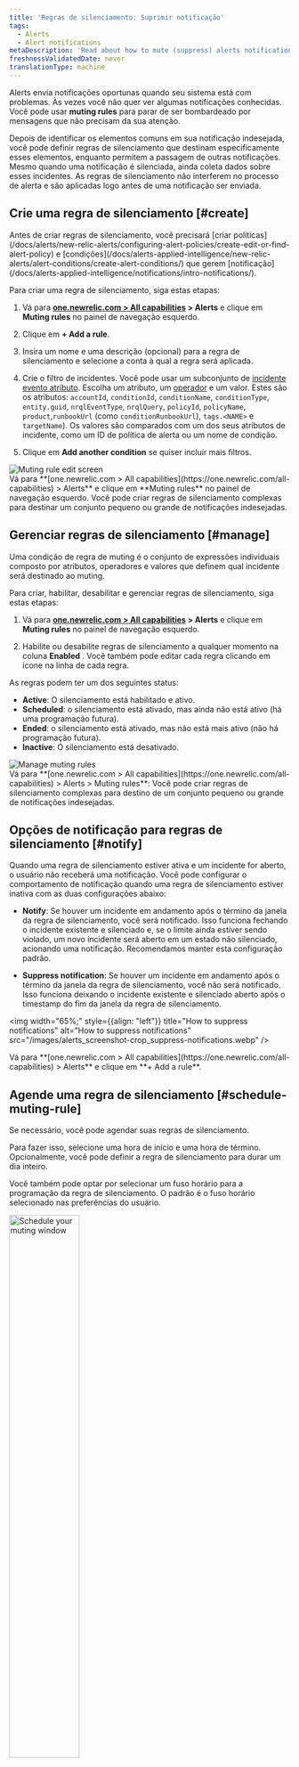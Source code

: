 ```yaml
---
title: 'Regras de silenciamento: Suprimir notificação'
tags:
  - Alerts
  - Alert notifications
metaDescription: 'Read about how to mute (suppress) alerts notifications during known system disruptions, such as maintenance windows and deployments.'
freshnessValidatedDate: never
translationType: machine
---
```


Alerts envia notificações oportunas quando seu sistema está com problemas. Às vezes você não quer ver algumas notificações conhecidas. Você pode usar <DNT>**muting rules**</DNT> para parar de ser bombardeado por mensagens que não precisam da sua atenção.

Depois de identificar os elementos comuns em sua notificação indesejada, você pode definir regras de silenciamento que destinam especificamente esses elementos, enquanto permitem a passagem de outras notificações. Mesmo quando uma notificação é silenciada, <InlinePopover type="alerts" />ainda coleta dados sobre esses incidentes. As regras de silenciamento não interferem no processo de alerta e são aplicadas logo antes de uma notificação ser enviada.

## Crie uma regra de silenciamento [#create]

<Callout variant="important">
  Antes de criar regras de silenciamento, você precisará [criar políticas](/docs/alerts/new-relic-alerts/configuring-alert-policies/create-edit-or-find-alert-policy) e [condições](/docs/alerts-applied-intelligence/new-relic-alerts/alert-conditions/create-alert-conditions/) que gerem [notificação](/docs/alerts-applied-intelligence/notifications/intro-notifications/).
</Callout>

Para criar uma regra de silenciamento, siga estas etapas:

1. Vá para <DNT>**[one.newrelic.com &gt; All capabilities](https://one.newrelic.com/all-capabilities) &gt; Alerts**</DNT> e clique em <DNT>**Muting rules**</DNT> no painel de navegação esquerdo.

2. Clique em <DNT>**+ Add a rule**</DNT>.

3. Insira um nome e uma descrição (opcional) para a regra de silenciamento e selecione a conta à qual a regra será aplicada.

4. Crie o filtro de incidentes. Você pode usar um subconjunto de [incidente evento atributo](/docs/alerts/create-alert/condition-details/incident-event-attributes/). Escolha um atributo, um [operador](#sub-conditions) e um valor. Estes são os atributos: `accountId`, `conditionId`, `conditionName`, `conditionType`, `entity.guid`, `nrqlEventType`, `nrqlQuery`, `policyId`, `policyName`, `product`,`runbookUrl` (como `conditionRunbookUrl`), `tags.<NAME>` e `targetName`). Os valores são comparados com um dos seus atributos de incidente, como um ID de política de alerta ou um nome de condição.

5. Clique em <DNT>**Add another condition**</DNT> se quiser incluir mais filtros.

<img title="Muting rule edit screen" alt="Muting rule edit screen" src="/images/alerts_screenshot-crop_violation-filter.webp" />

<figcaption>
  Vá para <DNT>**[one.newrelic.com &gt; All capabilities](https://one.newrelic.com/all-capabilities) &gt; Alerts**</DNT> e clique em <DNT>**Muting rules**</DNT> no painel de navegação esquerdo. Você pode criar regras de silenciamento complexas para destinar um conjunto pequeno ou grande de notificações indesejadas.
</figcaption>

## Gerenciar regras de silenciamento [#manage]

Uma condição de regra de muting é o conjunto de expressões individuais composto por atributos, operadores e valores que definem qual incidente será destinado ao muting.

Para criar, habilitar, desabilitar e gerenciar regras de silenciamento, siga estas etapas:

1. Vá para <DNT>**[one.newrelic.com &gt; All capabilities](https://one.newrelic.com/all-capabilities) &gt; Alerts**</DNT> e clique em <DNT>**Muting rules**</DNT> no painel de navegação esquerdo.

2. Habilite ou desabilite regras de silenciamento a qualquer momento na coluna <DNT>**Enabled**</DNT> . Você também pode editar cada regra clicando em <Icon name="fe-more-horizontal" /> ícone na linha de cada regra.

As regras podem ter um dos seguintes status:

* <DNT>**Active**</DNT>: O silenciamento está habilitado e ativo.
* <DNT>**Scheduled**</DNT>: o silenciamento está ativado, mas ainda não está ativo (há uma programação futura).
* <DNT>**Ended**</DNT>: o silenciamento está ativado, mas não está mais ativo (não há programação futura).
* <DNT>**Inactive**</DNT>: O silenciamento está desativado.

<img title="Manage muting rules" alt="Manage muting rules" src="/images/alerts_screenshot-full_muting-rules.webp" />

<figcaption>
  Vá para <DNT>**[one.newrelic.com &gt; All capabilities](https://one.newrelic.com/all-capabilities) &gt; Alerts &gt; Muting rules**</DNT>: Você pode criar regras de silenciamento complexas para destino de um conjunto pequeno ou grande de notificações indesejadas.
</figcaption>

## Opções de notificação para regras de silenciamento [#notify]

Quando uma regra de silenciamento estiver ativa e um incidente for aberto, o usuário não receberá uma notificação. Você pode configurar o comportamento de notificação quando uma regra de silenciamento estiver inativa com as duas configurações abaixo:

* <DNT>**Notify**</DNT>: Se houver um incidente em andamento após o término da janela da regra de silenciamento, você será notificado. Isso funciona fechando o incidente existente e silenciado e, se o limite ainda estiver sendo violado, um novo incidente será aberto em um estado não silenciado, acionando uma notificação. Recomendamos manter esta configuração padrão.

* <DNT>**Suppress notification**</DNT>: Se houver um incidente em andamento após o término da janela da regra de silenciamento, você não será notificado. Isso funciona deixando o incidente existente e silenciado aberto após o timestamp do fim da janela da regra de silenciamento.

<img width="65%;" style={{align: "left"}} title="How to suppress notifications" alt="How to suppress notifications" src="/images/alerts_screenshot-crop_suppress-notifications.webp" />

<figcaption>
  Vá para <DNT>**[one.newrelic.com &gt; All capabilities](https://one.newrelic.com/all-capabilities) &gt; Alerts**</DNT> e clique em <DNT>**+ Add a rule**</DNT>.
</figcaption>

## Agende uma regra de silenciamento [#schedule-muting-rule]

Se necessário, você pode agendar suas regras de silenciamento.

Para fazer isso, selecione uma hora de início e uma hora de término. Opcionalmente, você pode definir a regra de silenciamento para durar um dia inteiro.

Você também pode optar por selecionar um fuso horário para a programação da regra de silenciamento. O padrão é o fuso horário selecionado nas preferências do usuário.

<img width="50%;" title="Schedule your muting window" alt="Schedule your muting window" src="/images/alerts_screenshot-crop_schedule-muting window.webp" />

<figcaption>
  Vá para <DNT>**[one.newrelic.com &gt; All capabilities](https://one.newrelic.com/all-capabilities) &gt; Alerts**</DNT> e clique em <DNT>**Muting rules**</DNT> no painel de navegação esquerdo. Confira as opções flexíveis e poderosas que você tem para agendar suas regras de silenciamento.
</figcaption>

Você pode programar suas regras de silenciamento para ocorrerem diariamente, semanalmente ou mensalmente. Uma regra de silenciamento programada para repetição semanal inclui a opção de selecionar os dias da semana para recorrência. Se nenhum dia for selecionado, a recorrência semanal será repetida por padrão no dia da semana em que a regra de silenciamento está programada para iniciar.

<Callout variant="important">
  As caixas de seleção do <DNT>**Repeat**</DNT> dia da semana substituem os campos de data <DNT>**Starts**</DNT> e <DNT>**Ends**</DNT> . Se você definir uma data de início e também escolher um dia da semana, suas regras de silenciamento serão aplicadas no primeiro dia após a data de início.
</Callout>

Você também pode especificar quando deseja que a recorrência termine selecionando uma data específica ou um determinado número de ocorrências.

## Ver incidentes e problemas silenciados [#ui]

Ao visualizar um problema aberto ou fechado, o incidente e os problemas são marcados como `Muted`. As seções a seguir mostram alguns desses incidentes e problemas silenciados e onde você pode encontrá-los.

<CollapserGroup>
  <Collapser id="clamshell-1" title="Um problema com um incidente crítico que foi silenciado">
    <img title="Alert incident lifecycle: Muting rule incidents" alt="Alert incident lifecycle: Muting rule incidents" src="/images/alerts_screenshot-crop_issue-critical-incident-muted.webp" />

    <figcaption>
      Vá para <DNT>**[one.newrelic.com &gt; All capabilities](https://one.newrelic.com/all-capabilities) &gt; Alerts**</DNT> e clique em <DNT>**Issues &amp; Activity**</DNT> no painel de navegação esquerdo. Clique em um problema silenciado.
    </figcaption>
  </Collapser>

  <Collapser id="clamshell-2" title="Uma lista de incidentes, alguns dos quais estão silenciados">
    Incidentes e problemas são marcados com o <Icon name="fe-bell-off" /> ícone na coluna <DNT>**Muted**</DNT> :

    <img title="Alert incident lifecycle: Muting rule incidents" alt="Alert incident lifecycle: Muting rule incidents" src="/images/alerts_screenshot-crop_incidents-muted-icon.webp" />

    <figcaption>
      Vá para <DNT>**[one.newrelic.com &gt; All capabilities](https://one.newrelic.com/all-capabilities) &gt; Alerts**</DNT> e clique em <DNT>**Issues &amp; Activity**</DNT> no painel de navegação esquerdo. Em seguida, selecione <DNT>**Incidents tab**</DNT>.
    </figcaption>
  </Collapser>
</CollapserGroup>

### Silenciar resultados facetados usando `tags.` [#facet-muting]

Para silenciar os resultados da consulta facetada, use o atributo `tags.FACETED_ATTRIBUTE`, onde `FACETED_ATTRIBUTE` representa o atributo que você executou uma consulta NRQL [`FACET` ](/docs/query-data/nrql-new-relic-query-language/getting-started/nrql-syntax-clauses-functions#sel-facet). Por exemplo: se sua condição do alerta NRQL inclui `FACET host` em sua consulta, você pode destino esse atributo `FACET` usando `tags.host`.

A consulta de condição NRQL pode aceitar atributos de múltiplas facetas. Se você deseja filtrar atributo em seu evento ou série temporal métrica que foi agregada, você deve adicionar esses atributo à sua cláusula de consulta NRQL `FACET` ; por exemplo: `FACET host, region, cluster`.

Para obter um exemplo de uso de `tags.`, consulte [Criar regra de silenciamento](#create).

## Operadores de subcondição [#sub-conditions]

Esses são os operadores lógicos que você pode usar para comparar atributo ao adicionar regras de silenciamento. Se você é novo nas regras de silenciamento, veja estes [exemplos](/docs/alerts-applied-intelligence/new-relic-alerts/alert-notifications/muting-rules-suppress-notifications/#examples).

<Callout variant="tip">
  Todos os valores do operador de subcondição diferenciam maiúsculas de minúsculas. Por exemplo, se você usar `policyName STARTS_WITH 'PROD'` um nome de política que comece com &apos;Prod&apos; não será selecionado.
</Callout>

* `EQUALS`: onde o valor fornecido é igual ao valor do atributo do incidente.
* `DOES_NOT_EQUALS`: onde o valor fornecido não é igual ao valor do atributo do incidente.
* `IN`: onde o valor do atributo do incidente está presente em uma lista de valores fornecidos (até 500).
* `NOT_IN`: onde o valor do atributo do incidente não está presente em uma lista de valores fornecidos (até 500).
* `CONTAINS`: onde a sequência de valores fornecida está presente no valor do atributo do incidente.
* `DOES_NOT_CONTAINS`: onde a cadeia de valor fornecida não está presente no valor do atributo do incidente.
* `ENDS_WITH`: onde o valor do atributo do incidente termina com a sequência de valores fornecida.
* `NOT_ENDS_WITH`: onde o valor do atributo do incidente não termina com a sequência de valores fornecida.
* `STARTS_WITH`: onde o valor do atributo do incidente começa com a sequência de valores fornecida.
* `DOES_NOT_STARTS_WITH`: onde o valor do atributo do incidente não começa com a sequência de valores fornecida.
* `IS_BLANK`: onde o valor do atributo do incidente está em branco. Nulo, string vazia, etc.
* `IS_NOT_BLANK`: onde o valor do atributo do incidente não está em branco. Nulo, string vazia, etc.
* `IS_ANY`: Uma condição com este operador silenciará todos os incidentes na conta.

## Como funcionam as regras de silenciamento [#overview]

As regras de silenciamento são aplicadas no final do ciclo de vida do alerta padrão para suprimir ou silenciar a notificação. Eles não desativam as políticas ou condições existentes. Por exemplo, você pode silenciar a notificação durante interrupções conhecidas do sistema, como janelas de manutenção e implantação. Os incidentes de interrupção do sistema ainda serão identificados, mesmo que a notificação desses incidentes esteja silenciada.

Uma regra de silenciamento usa um conjunto de condições que correspondem ao atributo em um [incidente evento](/docs/alerts-applied-intelligence/new-relic-alerts/advanced-alerts/understand-technical-concepts/incident-event-attributes). As regras de silenciamento nos dizem como:

* Identifique incidentes individuais após serem criados, mas antes que um problema seja aberto.
* Substitua a condição padrão para indicar que eles devem ser silenciados.

Atualmente, silenciar um incidente significa que o ciclo de vida normal do incidente de alerta é mantido, exceto que um problema contendo apenas um incidente silenciado não enviará nenhuma notificação.

As regras de silenciamento são determinadas pelo primeiro evento que acionou uma notificação dentro de um problema. Isso significa que se o primeiro evento de notificação foi silenciado devido a um estado silenciado, o restante do problema também será silenciado.

As regras de silenciamento substituem incidentes específicos. Eles não desativam as políticas ou condições existentes. Isto permite silenciar incidentes de entidades específicas que possam estar cobertas por uma apólice ou condição que cubra um grande número de entidades. Isso também evita que você tenha que silenciar demais o monitoramento ao realizar manutenção em um subconjunto do sistema.

A tabela a seguir descreve como o ciclo de vida do incidente de alerta é afetado por incidentes silenciados:

<table>
  <thead>
    <tr>
      <th>
        SE
      </th>

      <th>
        ENTÃO
      </th>
    </tr>
  </thead>

  <tbody>
    <tr>
      <td colSpan={3} style={{ backgroundColor: "rgb(238, 238, 238)" }}>
        <DNT>Event</DNT>: O problema está ativado
      </td>
    </tr>

    <tr>
      <td>
        Um problema é ativado devido a um incidente que não é silenciado
      </td>

      <td>
        Será enviada uma notificação sobre este assunto.
      </td>
    </tr>

    <tr>
      <td>
        Um problema é ativado devido a um incidente que está silenciado
      </td>

      <td>
        Notificação para este problema não será enviada (silenciada).
      </td>
    </tr>
  </tbody>
</table>

### Comportamento de silenciamento com fluxo de trabalho [#workflow-behavior]

Um incidente acionado tem uma proporção de 1:1 com um problema, portanto, se um incidente for silenciado, o problema correspondente também será silenciado. fluxo de trabalho são desencadeados por problemas que podem ter um ou mais incidentes, portanto pode haver um cenário de incidentes silenciados e não silenciados combinados.

Cada problema tem um dos seguintes estados de silenciamento:

* <DNT>**Fully muted (`FULLY_MUTED`)**</DNT>: um problema tem todos os seus incidentes abertos silenciados (valor padrão).
* <DNT>**Partially muted (`PARTIALLY_MUTED`)**</DNT>: um problema que tem pelo menos um incidente aberto que está silenciado e um incidente aberto que não está silenciado.
* <DNT>**Not muted (`NOT_MUTED`)**</DNT>: um problema que não tem nenhum incidente aberto e silenciado.

Para obter um guia passo a passo sobre como configurar seu fluxo de trabalho, confira um exemplo de demonstração abaixo (aprox. 2:17 minutos):

<Video type="wistia" id="3nf3q2supe" />

### Comportamento de silenciamento com NerdGraph [#manage-with-nerdgraph]

No [NerdGraph](/docs/apis/nerdgraph/get-started/introduction-new-relic-nerdgraph), você pode usar as seguintes consultas e mutações com suas regras de silenciamento. Você pode ver o esquema com mais detalhes no [API Explorer](/docs/apis/nerdgraph/get-started/introduction-new-relic-nerdgraph#explorer).

* `actor.account.alerts.mutingRule`: Buscar uma regra de silenciamento por ID.
* `actor.account.alerts.mutingRules`: busque uma lista de regras de silenciamento para uma conta.
* `alertsMutingRuleCreate`: crie uma regra de silenciamento para uma conta.
* `alertsMutingRuleUpdate`: Atualizar uma regra de silenciamento por ID e ID da conta.

Você pode encontrar alguns exemplos de consultas e mutações [nesta página](#examples).

Uma regra de silenciamento possui os seguintes campos e componentes:

<table>
  <thead>
    <tr>
      <th style={{ width: "200px" }}>
        Regra de silenciamento
      </th>

      <th>
        Campos e componentes
      </th>
    </tr>
  </thead>

  <tbody>
    <tr>
      <td>
        `accountId`
      </td>

      <td>
        O ID da conta da regra de silenciamento. Uma regra de silenciamento afetará apenas incidentes que ocorram em uma única conta. Para silenciar incidentes em várias contas, você precisará criar uma regra de silenciamento para cada conta separadamente.
      </td>
    </tr>

    <tr>
      <td>
        `actionOnMutingRuleWindowEnded`
      </td>

      <td>
        O comportamento esperado no final da janela da regra de silenciamento. Valores válidos de `CLOSE_ISSUES_ON_INACTIVE` ou `DO_NOTHING`. Se `CLOSE_ISSUES_ON_INACTIVE` for selecionado, todos os problemas em andamento serão fechados e reabertos (com notificação) se o incidente persistir.
      </td>
    </tr>

    <tr>
      <td>
        `condition`
      </td>

      <td>
        O conjunto de expressões individuais que definem qual incidente será o destino. Uma condição de regra de silenciamento inclui:

        * `operator`: o operador booleano `AND` ou `OR` que define como combinar o conjunto de condições.

        * `conditions`: O conjunto de expressões individuais (subcondições) que o destino atribui dentro de um incidente. Eles são avaliados juntos com base no `operator`. Você pode ter no máximo 20 subcondições para uma única regra de silenciamento.

          Uma subcondição inclui:

          * `attribute`: um único atributo em um incidente. Acesse aqui uma lista de [incidentes e eventos atributo](/docs/alerts-applied-intelligence/new-relic-alerts/advanced-alerts/understand-technical-concepts/incident-event-attributes).

          * `operator`: a função de comparação usada para comparar o atributo do incidente selecionado com os valores na condição. Clique aqui para obter uma lista de [operadores de subcondições](#sub-conditions).

          * `values`: uma matriz de valores de string para comparar com o atributo do incidente selecionado. Quando as regras de silenciamento avaliam uma condição, se necessário, os valores serão forçados a partir de strings. Você pode usar no máximo 500 valores ao usar um operador que suporta comparação com vários valores, como `IN`.
      </td>
    </tr>

    <tr>
      <td>
        `createdAt`
      </td>

      <td>
        O timestamp em que a regra de silenciamento foi criada (UTC).
      </td>
    </tr>

    <tr>
      <td>
        `createdBy`
      </td>

      <td>
        O ID do usuário da pessoa que criou a regra de silenciamento.
      </td>
    </tr>

    <tr>
      <td>
        `description`
      </td>

      <td>
        Este é um campo de texto opcional que descreve a regra de silenciamento. É uma maneira útil de fornecer mais contexto para sua regra de silenciamento. Esses dados são usados apenas para fins de exibição de gerenciamento.
      </td>
    </tr>

    <tr>
      <td>
        `enabled`
      </td>

      <td>
        Habilite ou desabilite a regra de silenciamento (Booleano). Ative e desative suas regras de silenciamento manualmente.
      </td>
    </tr>

    <tr>
      <td>
        `id`
      </td>

      <td>
        O identificador exclusivo da regra de silenciamento.
      </td>
    </tr>

    <tr>
      <td>
        `mutingRuleLifecycleEventPublishedAt`
      </td>

      <td>
        Um registro de data e hora que representa a última vez que o comportamento de fim de janela da regra de silenciamento foi aplicado.
      </td>
    </tr>

    <tr>
      <td>
        `name` (Obrigatório)
      </td>

      <td>
        Um campo de texto para o nome amigável da regra de silenciamento. Isso é usado ao listar ou fazer referência a uma regra. Não exigimos que o nome seja exclusivo, mas é recomendado.
      </td>
    </tr>

    <tr>
      <td>
        `schedule`
      </td>

      <td>
        O intervalo de tempo em que o `MutingRule` silencia ativamente o incidente.

        * `startTime`: O carimbo de data e hora que representa quando a regra de silenciamento é iniciada. Está no formato ISO 8601 local sem deslocamento. Exemplo: `2020-07-08T14:30:00`
        * `endTime`: O carimbo de data e hora que representa quando a regra de silenciamento termina. Está no formato ISO 8601 local sem deslocamento. Exemplo: `2020-07-15T14:30:00`
        * `timeZone`: O fuso horário que se aplica à programação da regra de silenciamento. Exemplo: `America/Los_Angeles`. Consulte [a lista de fusos horários do banco de dados tz da Wikipedia](https://en.wikipedia.org/wiki/List_of_tz_database_time_zones).
        * `repeat`: A frequência com que a programação da regra de muting se repete. Se não se repetir, use null. As opções são `DAILY`, `WEEKLY`, `MONTHLY`.
        * `endRepeat`: O carimbo de data e hora em que a programação da regra de silenciamento para de se repetir. Está no formato ISO 8601 local sem deslocamento. Exemplo: `2020-07-10T15:00:00`. Nota: `endRepeat` ou `repeatCount` devem ser usados para encerrar uma programação de regra de silenciamento. Ambos os campos não devem ser fornecidos juntos.
        * `repeatCount`: O número de vezes que a programação da regra de silenciamento se repete. Isso inclui a programação original. Por exemplo, um `repeatCount` de 2 ocorrerá uma vez. Um `repeatCount` de 3 ocorrerá duas vezes. Nota: `repeatCount` ou `endRepeat` podem ser usados para encerrar uma programação de regra de silenciamento. Não forneça os dois campos juntos.
        * `weeklyRepeatDays`: O(s) dia(s) da semana em que uma regra de silenciamento deve ser repetida quando o campo de repetição estiver definido como `WEEKLY`. Exemplo `['MONDAY', 'WEDNESDAY']`.
      </td>
    </tr>

    <tr>
      <td>
        `updatedAt`
      </td>

      <td>
        O timestamp em que a regra de silenciamento foi modificada pela última vez (UTC).
      </td>
    </tr>

    <tr>
      <td>
        `updatedBy`
      </td>

      <td>
        O ID do usuário da pessoa que modificou a regra de silenciamento pela última vez.
      </td>
    </tr>
  </tbody>
</table>

#### Exemplos de silenciamento [#examples]

Para obter mais informações sobre como fazer solicitações ao NerdGraph, consulte a [documentação do NerdGraph](/docs/apis/nerdgraph/get-started/introduction-new-relic-nerdgraph), incluindo [tutoriais do GraphQL](/docs/apis/graphql-api/tutorials).

<CollapserGroup>
  <Collapser id="fetch-list" title="Buscar regras de silenciamento para conta">
    Para buscar a lista de regras de silenciamento (com nome e condição) para uma conta:

    ```graphql
    {
      actor {
        account(id: YOUR_ACCOUNT_ID) {
          alerts {
            mutingRules {
              name
              condition {
                operator
                conditions {
                  attribute
                  operator
                  values
                }
              }
            }
          }
        }
      }
    }
    ```
  </Collapser>

  <Collapser id="create-rule" title="Criar regra de silenciamento">
    Para criar uma regra de silenciamento e retornar o `id` da regra de silenciamento para incidente de silenciamento de condições NRQL em que o atributo do host é `host-1`:

    ```graphql
    mutation {
      alertsMutingRuleCreate(
        accountId: YOUR_ACCOUNT_ID
        rule: {
          name: "host-1 mute rule"
          description: "Mute host-1 incidents"
          enabled: true
          condition: {
            operator: AND
            conditions: [{ 
              attribute: "tags.host", 
              operator: EQUALS, 
              values: ["host-1"] 
            }]
          }
        }
      ) {
        id
      }
    }
    ```
  </Collapser>

  <Collapser id="rule-product" title="Crie uma regra de silenciamento para hosts ou produtos específicos">
    Para criar uma regra de muting e retornar o `id` da regra de muting para silenciar incidentes de condições de infraestrutura onde o host alvo é `host-1` ou o incidente foi de Sintético ou <InlinePopover type="mobile" />:

    ```graphql
    mutation {
      alertsMutingRuleCreate(accountId: YOUR_ACCOUNT_ID, rule: {
        name: "host-1 and synthetics/mobile mute rule",
        description: "Mute host-1 and synthetics/mobile incidents",
        enabled: true,
        condition: {
          operator: OR,
          conditions: [
            {
              attribute: "targetName",
              operator: EQUALS,
              values: ["host-1"]
            },
            {
              attribute: "product",
              operator: IN,
              values: ["SYNTHETICS", "MOBILE"]
            }
          ]
        }
      }) {
        id
      }
    }
    ```
  </Collapser>

  <Collapser id="rule-product" title="Crie uma regra de silenciamento com uma programação recorrente">
    Para criar uma regra de silenciamento programada para repetição com estes critérios:

    * Semanalmente às terças e sextas-feiras

    * Término em 31/01/2021

    * Retorne o `schedule` da regra de silenciamento e `id`

      ```graphql
      mutation {
        alertsMutingRuleCreate(
          accountId: YOUR_ACCOUNT_ID,
          rule: {
            condition: {
              conditions: {
                attribute: "conditionName", 
                operator: ANY, 
                values: "This is a condition"
              }, 
              operator: AND
            }, 
            enabled: true, 
            name: "Recur Weekly", 
            schedule: {
              startTime: "2020-12-01T12:00:00", 
              endTime: "2020-12-01T14:00:00", 
              timeZone: "America/Los_Angeles",
              repeat: WEEKLY,
              endRepeat: "2021-01-31T12:00:00", 
              weeklyRepeatDays: [TUESDAY, FRIDAY]
            }
          }
        ) {
          id
          schedule {
            endTime
            startTime
            timeZone
            repeat
            repeatCount
            endRepeat
            weeklyRepeatDays
            nextStartTime
            nextEndTime
          }
        }
      }
      ```
  </Collapser>

  <Collapser id="rename" title="Renomear e desativar regra de silenciamento">
    Para alterar o nome e desativar uma regra de silenciamento e retornar seu novo nome:

    ```graphql
    mutation {
      alertsMutingRuleUpdate(accountId: YOUR_ACCOUNT_ID, id: MUTING_RULE_ID, rule: {
        name: "updated name",
        enabled: false
      }) {
        name
      }
    }
    ```
  </Collapser>

  <Collapser id="delete-rule" title="Excluir regra de silenciamento">
    Para excluir uma regra de silenciamento:

    ```graphql
    mutation {
     alertsMutingRuleDelete(accountId: YOUR_ACCOUNT_ID, id: MUTING_RULE_ID) {
        id
      }
    }
    ```
  </Collapser>
</CollapserGroup>